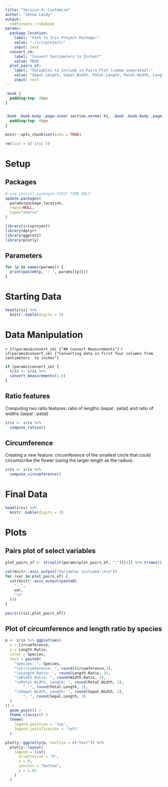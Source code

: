 ```yaml
---
title: "Version 4: Customize"
author: "Jenna Landy"
output:
  rmdformats::robobook
params:
  package_location: 
    label: "Path to Iris Project Package:"
    value: "./irisproject/"
    input: text
  convert_cm: 
    label: "Convert Centimeters to Inches?"
    value: TRUE
  plot_pairs_of: 
    label: "Variables to Include in Pairs Plot (comma separated):"
    value: "Sepal.Length, Sepal.Width, Petal.Length, Petal.Width, Length.Ratio, Width.Ratio, Circumference, Species"
    input: text
---
```


```css
.book {
  padding-top: 40px
}


.book .book-body .page-inner section.normal h1, .book .book-body .page-inner section.normal h2, .book .book-body .page-inner section.normal h3, .book .book-body .page-inner section.normal h4 {
  padding-top: 40px
}
```

```r
knitr::opts_chunk$set(echo = TRUE)

rm(list = c('iris'))
```

# Setup  {.tabset .tabset-fade .tabset-pills}

## Packages
```r
# use install.packages FIRST TIME ONLY
update.packages(
  params$package_location,
  repos=NULL,
  type="source"
)

library(irisproject)
library(dplyr)
library(ggplot2)
library(plotly)
```

## Parameters
```r
for (p in names(params)) {
  print(paste0(p, ': ', params[[p]]))
}
```

# Starting Data

```r
head(iris) %>%
  knitr::kable(digits = 3)
```

# Data Manipulation {.tabset .tabset-fade .tabset-pills}

`r if(params$convert_cm) {"## Convert Measurements"}`
`r if(params$convert_cm) {"Converting data in first four columns from centimeters  to inches"}`
```r
if (params$convert_cm) {
  iris <- iris %>%
  convert_measurements(1:4)
}
```

##  Ratio features
Computing two ratio features: ratio of lengths (sepal : petal) and ratio of widths (sepal : petal)
```r
iris <- iris %>%
  compute_ratios()
```

## Circumference
Creating a new feature: circumference of the smallest circle that could circumscribe the flower (using the larger length as the radius).
```r
iris <- iris %>%
  compute_circumference()
```

# Final Data

```r
head(iris) %>%
  knitr::kable(digits = 3)
```

# Plots

## Pairs plot of select variables

```r
plot_pairs_of <- strsplit(params$plot_pairs_of, ",")[[1]] %>% trimws()
```

```r
cat(knitr::asis_output("Variables included:\n\n"))
for (var in plot_pairs_of) {
  cat(knitr::asis_output(paste0(
    "- ",
    var,
    "\n"
  )))
}
```

```r
pairs(iris[,plot_pairs_of])
```

## Plot of circumference and length ratio by species

```r
p <- iris %>% ggplot(aes(
  x = Circumference, 
  y = Length.Ratio, 
  color = Species,
  text = paste0(
    "Species: ", Species,
    "\nCircumference: ", round(Circumference,3),
    "\nLength Ratio: ", round(Length.Ratio, 3),
    "\nWidth Ratio: ", round(Width.Ratio, 3),
    "\nPetal Width, Length: ", round(Petal.Width, 3),
        ", ", round(Petal.Length, 3),
    "\nSepal Width, Length: ", round(Sepal.Width, 3),
        ", ", round(Sepal.Length, 3)
  )
)) +
  geom_point() +
  theme_classic() +
  theme(
    legend.position = 'top',
    legend.justification = 'left'
  )

plotly::ggplotly(p, tooltip = c("text")) %>%
  plotly::layout(
    legend = list(
      orientation = "h",
      x = 0,
      yanchor = "bottom",
      y = 1.02
    )
  )
```


